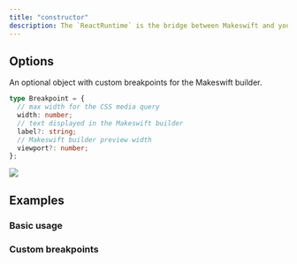 ```yaml
---
title: "constructor"
description: The `ReactRuntime` is the bridge between Makeswift and your app. It tells the Makeswift builder about the schema of your components and which breakpoints to use.
---
```



## Options

<ParamField query="breakpoints" type="Record<string, Breakpoint>">
  An optional object with custom breakpoints for the Makeswift builder.

```ts
type Breakpoint = {
  // max width for the CSS media query
  width: number;
  // text displayed in the Makeswift builder
  label?: string;
  // Makeswift builder preview width
  viewport?: number;
};
```

  <Accordion title="Where are these breakpoints found in the Makeswift builder?">
    <Frame>
      <img src="/images/custom-breakpoints.png" />
    </Frame>
  </Accordion>
</ParamField>

## Examples

### Basic usage

<RuntimeExample />

### Custom breakpoints

<BreakpointsExample />
